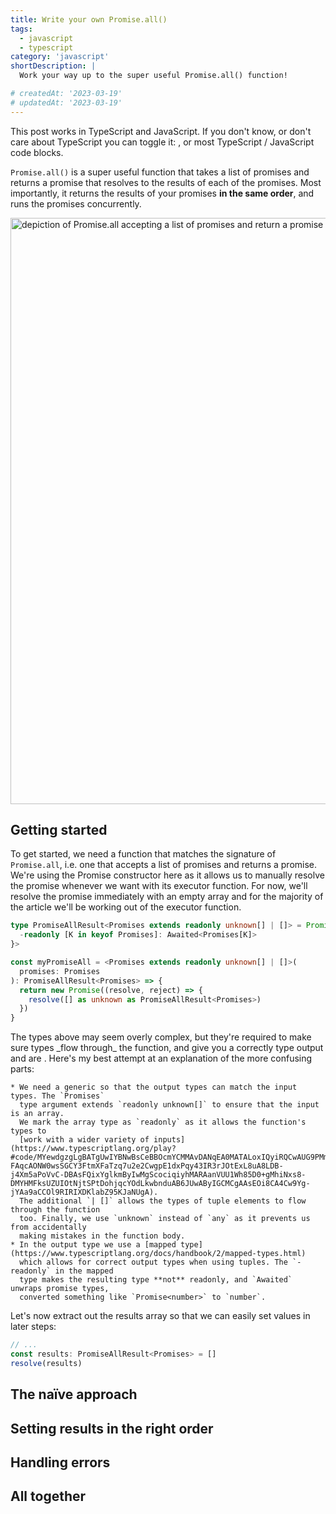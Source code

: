 ```yaml
---
title: Write your own Promise.all()
tags:
  - javascript
  - typescript
category: 'javascript'
shortDescription: |
  Work your way up to the super useful Promise.all() function!

# createdAt: '2023-03-19'
# updatedAt: '2023-03-19'
---
```


<Note variant="info">
  This post works in TypeScript and JavaScript. If you don't know, or don't care
  about TypeScript you can toggle it: <TsJsToggle responsive={false} />, or most
  TypeScript / JavaScript code blocks.
</Note>

`Promise.all()` is a super useful function that takes a list of promises and
returns a promise that resolves to the results of each of the promises. Most
importantly, it returns the results of your promises **in the same order**, and
runs the promises concurrently.

<Image
  src="/img/promise-all/promise-all.png"
  width="2880"
  height="938"
  alt="depiction of Promise.all accepting a list of promises and return a promise resolving to the list with results in the order of the provided promises"
/>

## Getting started

To get started, we need a function that matches the signature of `Promise.all`,
i.e. one that accepts a list of promises and returns a promise. We're using the
Promise constructor here as it allows us to manually resolve the promise
whenever we want with its executor function. For now, we'll resolve the promise
immediately with an empty array and for the majority of the article we'll be
working out of the executor function.

```ts
type PromiseAllResult<Promises extends readonly unknown[] | []> = Promise<{
  -readonly [K in keyof Promises]: Awaited<Promises[K]>
}>

const myPromiseAll = <Promises extends readonly unknown[] | []>(
  promises: Promises
): PromiseAllResult<Promises> => {
  return new Promise((resolve, reject) => {
    resolve([] as unknown as PromiseAllResult<Promises>)
  })
}
```

<OnlyIsTs isTs>
  <Collapse summary="Explanation of complex types" summaryComponent="h3">
    The types above may seem overly complex, but they're required to make sure
    types _flow through_ the function, and give you a correctly type output and are . Here's
    my best attempt at an explanation of the more confusing parts:

    * We need a generic so that the output types can match the input types. The `Promises`
      type argument extends `readonly unknown[]` to ensure that the input is an array.
      We mark the array type as `readonly` as it allows the function's types to
      [work with a wider variety of inputs](https://www.typescriptlang.org/play?#code/MYewdgzgLgBATgUwIYBNwBsCeBBOcmYCMMAvDANqEA0MATALoxIQyiRQCwAUG9PMmjBZc+TLQBcMAEoCMOPAQA8YAK4BbAEYI4APlIVqdegG5u3XrDWYACnBBqAlhATZ06YmUW37ThCwQAHlAIYCgsMqhyIkoqYADWYCAA7mB6AD4U9DoAFNwwMAAOdo7OEJLeJX7cAJTlxb6KAN4wALSIkUKYFADSMA5gMHEImCAAZjAVvhD0kthJSA7BKF71peTdWTAAvnokeo15-FAqcAONW0wsSGCY3FtmXFaTzq7u2e2CwgpE1dxPqy43IR3rJOtExL8uA8LDB-j4Xm5aPoVvC-DBAsFQixYglkmByIwMgScociqiyhMARAanVUU1Wh85D0+gMhiNxs8-DMYHMFksUZUIOtNjtSPtDohjqcYOdLkwbnduAB6JUwAByIGCMCgAAsEOi8CA4Cw9Yg-jYAa9aCCOl9RIRIXDKlabZ95KJaNUgA).
      The additional `| []` allows the types of tuple elements to flow through the function
      too. Finally, we use `unknown` instead of `any` as it prevents us from accidentally
      making mistakes in the function body.
    * In the output type we use a [mapped type](https://www.typescriptlang.org/docs/handbook/2/mapped-types.html)
      which allows for correct output types when using tuples. The `-readonly` in the mapped
      type makes the resulting type **not** readonly, and `Awaited` unwraps promise types,
      converted something like `Promise<number>` to `number`.

  </Collapse>
</OnlyIsTs>

Let's now extract out the results array so that we can easily set values in
later steps:

```ts
// ...
const results: PromiseAllResult<Promises> = []
resolve(results)
```

## The naïve approach

## Setting results in the right order

## Handling errors

## All together
